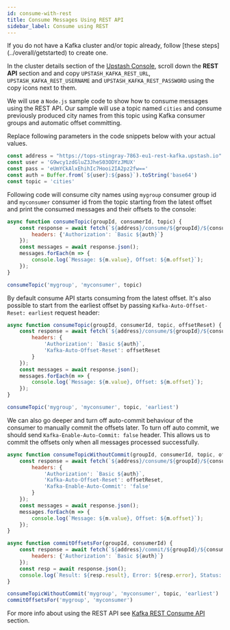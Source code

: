 ```yaml
---
id: consume-with-rest
title: Consume Messages Using REST API
sidebar_label: Consume using REST
---
```


<Info>
If you do not have a Kafka cluster and/or topic already, follow [these steps](../overall/getstarted) to create one.
</Info>

In the cluster details section of the [Upstash Console](https://console.upstash.com),
scroll down the **REST API** section and and copy `UPSTASH_KAFKA_REST_URL`, `UPSTASH_KAFKA_REST_USERNAME` and `UPSTASH_KAFKA_REST_PASSWORD`
using the copy icons next to them. 

We will use a `Node.js` sample code to show how to consume messages using the REST API. Our sample will use a topic named `cities`
and consume previously produced city names from this topic using Kafka consumer groups and automatic offset committing.

Replace following parameters in the code snippets below with your actual values.

```js
const address = "https://tops-stingray-7863-eu1-rest-kafka.upstash.io"
const user = 'G9wcy1zdGluZ3JheS03ODYzJMUX'
const pass = 'eUmYCkAlxEhihIc7Hooi2IA2pz2fw=='
const auth = Buffer.from(`${user}:${pass}`).toString('base64')
const topic = 'cities'
```

Following code will consume city names using `mygroup` consumer group id and `myconsumer` consumer id from the topic 
starting from the latest offset and print the consumed messages and their offsets to the console:

```js
async function consumeTopic(groupId, consumerId, topic) {
    const response = await fetch(`${address}/consume/${groupId}/${consumerId}/${topic}`, {
        headers: {'Authorization': `Basic ${auth}`}
    });
    const messages = await response.json();
    messages.forEach(m => {
        console.log(`Message: ${m.value}, Offset: ${m.offset}`);
    });
}

consumeTopic('mygroup', 'myconsumer', topic)
```

By default consume API starts consuming from the latest offset. It's also possible to start from the earliest offset 
by passing `Kafka-Auto-Offset-Reset: earliest` request header:

```js
async function consumeTopic(groupId, consumerId, topic, offsetReset) {
    const response = await fetch(`${address}/consume/${groupId}/${consumerId}/${topic}`, {
        headers: {
            'Authorization': `Basic ${auth}`,
            'Kafka-Auto-Offset-Reset': offsetReset
        }
    });
    const messages = await response.json();
    messages.forEach(m => {
        console.log(`Message: ${m.value}, Offset: ${m.offset}`);
    });
}

consumeTopic('mygroup', 'myconsumer', topic, 'earliest')
```

We can also go deeper and turn off auto-commit behaviour of the consumer to manually commit the offsets later. 
To turn off auto commit, we should send `Kafka-Enable-Auto-Commit: false` header. This allows us to commit 
the offsets only when all messages processed successfully.

```js
async function consumeTopicWithoutCommit(groupId, consumerId, topic, offsetReset) {
    const response = await fetch(`${address}/consume/${groupId}/${consumerId}/${topic}`, {
        headers: {
            'Authorization': `Basic ${auth}`,
            'Kafka-Auto-Offset-Reset': offsetReset,
            'Kafka-Enable-Auto-Commit': 'false'
        }
    });
    const messages = await response.json();
    messages.forEach(m => {
        console.log(`Message: ${m.value}, Offset: ${m.offset}`);
    });
}

async function commitOffsetsFor(groupId, consumerId) {
    const response = await fetch(`${address}/commit/${groupId}/${consumerId}`, {
        headers: {'Authorization': `Basic ${auth}`}
    });
    const resp = await response.json();
    console.log(`Result: ${resp.result}, Error: ${resp.error}, Status: ${resp.status}`);
}

consumeTopicWithoutCommit('mygroup', 'myconsumer', topic, 'earliest')
commitOffsetsFor('mygroup', 'myconsumer')
```


For more info about using the REST API see [Kafka REST Consume API](../rest/restconsumer#consume-api) section.

